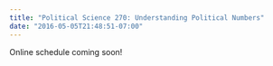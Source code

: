 ```yaml
---
title: "Political Science 270: Understanding Political Numbers"
date: "2016-05-05T21:48:51-07:00"
---
```


Online schedule coming soon!